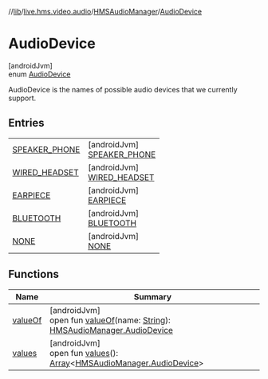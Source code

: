 //[lib](../../../../index)/[live.hms.video.audio](../../index)/[HMSAudioManager](../index)/[AudioDevice](index)

# AudioDevice

[androidJvm]\
enum [AudioDevice](index)

AudioDevice is the names of possible audio devices that we currently support.

## Entries

|                                                  |                                                                    |
| ------------------------------------------------ | ------------------------------------------------------------------ |
| [SPEAKER_PHONE](-s-p-e-a-k-e-r_-p-h-o-n-e/index) | [androidJvm]<br />[SPEAKER_PHONE](-s-p-e-a-k-e-r_-p-h-o-n-e/index) |
| [WIRED_HEADSET](-w-i-r-e-d_-h-e-a-d-s-e-t/index) | [androidJvm]<br />[WIRED_HEADSET](-w-i-r-e-d_-h-e-a-d-s-e-t/index) |
| [EARPIECE](-e-a-r-p-i-e-c-e/index)               | [androidJvm]<br />[EARPIECE](-e-a-r-p-i-e-c-e/index)               |
| [BLUETOOTH](-b-l-u-e-t-o-o-t-h/index)            | [androidJvm]<br />[BLUETOOTH](-b-l-u-e-t-o-o-t-h/index)            |
| [NONE](-n-o-n-e/index)                           | [androidJvm]<br />[NONE](-n-o-n-e/index)                           |

## Functions

| Name                | Summary                                                                                                                                                                    |
| ------------------- | -------------------------------------------------------------------------------------------------------------------------------------------------------------------------- |
| [valueOf](value-of) | [androidJvm]<br />open fun [valueOf](value-of)(name: [String](https://developer.android.com/reference/kotlin/java/lang/String.html)): [HMSAudioManager.AudioDevice](index) |
| [values](values)    | [androidJvm]<br />open fun [values](values)(): [Array](https://kotlinlang.org/api/latest/jvm/stdlib/kotlin/-array/index.html)<[HMSAudioManager.AudioDevice](index)>        |
